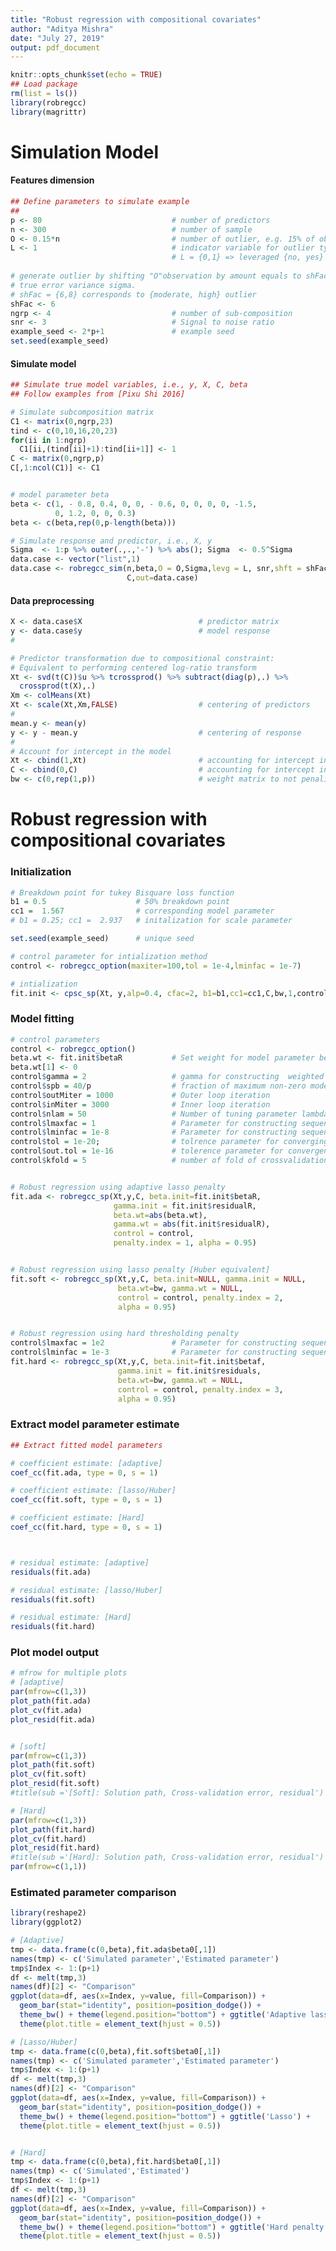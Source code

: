 ```yaml
---
title: "Robust regression with compositional covariates"
author: "Aditya Mishra"
date: "July 27, 2019"
output: pdf_document
---
```


```r
knitr::opts_chunk$set(echo = TRUE)
## Load package
rm(list = ls())
library(robregcc)
library(magrittr)
```



# Simulation Model

#### Features dimension

```r
## Define parameters to simulate example
## 
p <- 80                             # number of predictors  
n <- 300                            # number of sample   
O <- 0.15*n                         # number of outlier, e.g. 15% of observation    
L <- 1                              # indicator variable for outlier type, 
                                    # L = {0,1} => leveraged {no, yes}
                                    
# generate outlier by shifting "O"observation by amount equals to shFac times 
# true error variance sigma.
# shFac = {6,8} corresponds to {moderate, high} outlier 
shFac <- 6                          
ngrp <- 4                           # number of sub-composition
snr <- 3                            # Signal to noise ratio
example_seed <- 2*p+1               # example seed
set.seed(example_seed)    
```

#### Simulate model
```r
## Simulate true model variables, i.e., y, X, C, beta
## Follow examples from [Pixu Shi 2016]

# Simulate subcomposition matrix
C1 <- matrix(0,ngrp,23)
tind <- c(0,10,16,20,23)
for(ii in 1:ngrp)
  C1[ii,(tind[ii]+1):tind[ii+1]] <- 1
C <- matrix(0,ngrp,p)
C[,1:ncol(C1)] <- C1            


# model parameter beta
beta <- c(1, - 0.8, 0.4, 0, 0, - 0.6, 0, 0, 0, 0, -1.5, 
          0, 1.2, 0, 0, 0.3)
beta <- c(beta,rep(0,p-length(beta)))

# Simulate response and predictor, i.e., X, y
Sigma  <- 1:p %>% outer(.,.,'-') %>% abs(); Sigma  <- 0.5^Sigma
data.case <- vector("list",1)
data.case <- robregcc_sim(n,beta,O = O,Sigma,levg = L, snr,shft = shFac,0,
                          C,out=data.case)
```



#### Data preprocessing
```r
X <- data.case$X                          # predictor matrix
y <- data.case$y                          # model response 
#

# Predictor transformation due to compositional constraint:
# Equivalent to performing centered log-ratio transform 
Xt <- svd(t(C))$u %>% tcrossprod() %>% subtract(diag(p),.) %>% 
  crossprod(t(X),.)
Xm <- colMeans(Xt)
Xt <- scale(Xt,Xm,FALSE)                  # centering of predictors 
#
mean.y <- mean(y)
y <- y - mean.y                           # centering of response 
#
# Account for intercept in the model
Xt <- cbind(1,Xt)                         # accounting for intercept in predictor
C <- cbind(0,C)                           # accounting for intercept in constraint
bw <- c(0,rep(1,p))                       # weight matrix to not penalize intercept                
```




# Robust regression with compositional covariates 
### Initialization

```r
# Breakdown point for tukey Bisquare loss function 
b1 = 0.5                    # 50% breakdown point
cc1 =  1.567                # corresponding model parameter
# b1 = 0.25; cc1 =  2.937   # initalization for scale parameter 

set.seed(example_seed)      # unique seed

# control parameter for intialization method
control <- robregcc_option(maxiter=100,tol = 1e-4,lminfac = 1e-7)

# intialization
fit.init <- cpsc_sp(Xt, y,alp=0.4, cfac=2, b1=b1,cc1=cc1,C,bw,1,control)  
```

### Model fitting

```r

# control parameters
control <- robregcc_option()
beta.wt <- fit.init$betaR           # Set weight for model parameter beta
beta.wt[1] <- 0
control$gamma = 2                   # gamma for constructing  weighted penalty
control$spb = 40/p                  # fraction of maximum non-zero model parameter beta
control$outMiter = 1000             # Outer loop iteration
control$inMiter = 3000              # Inner loop iteration
control$nlam = 50                   # Number of tuning parameter lambda to be explored
control$lmaxfac = 1                 # Parameter for constructing sequence of lambda
control$lminfac = 1e-8              # Parameter for constructing sequence of lambda 
control$tol = 1e-20;                # tolrence parameter for converging [inner  loop]
control$out.tol = 1e-16             # tolerence parameter for convergence [outer loop]
control$kfold = 5                   # number of fold of crossvalidation


# Robust regression using adaptive lasso penalty
fit.ada <- robregcc_sp(Xt,y,C, beta.init=fit.init$betaR, 
                       gamma.init = fit.init$residualR,
                       beta.wt=abs(beta.wt), 
                       gamma.wt = abs(fit.init$residualR),
                       control = control, 
                       penalty.index = 1, alpha = 0.95)


# Robust regression using lasso penalty [Huber equivalent]   
fit.soft <- robregcc_sp(Xt,y,C, beta.init=NULL, gamma.init = NULL,
                        beta.wt=bw, gamma.wt = NULL,
                        control = control, penalty.index = 2, 
                        alpha = 0.95)


# Robust regression using hard thresholding penalty
control$lmaxfac = 1e2               # Parameter for constructing sequence of lambda
control$lminfac = 1e-3              # Parameter for constructing sequence of lambda
fit.hard <- robregcc_sp(Xt,y,C, beta.init=fit.init$betaf, 
                        gamma.init = fit.init$residuals,
                        beta.wt=bw, gamma.wt = NULL,
                        control = control, penalty.index = 3, 
                        alpha = 0.95)

```

### Extract model parameter estimate 

```r
## Extract fitted model parameters

# coefficient estimate: [adaptive] 
coef_cc(fit.ada, type = 0, s = 1)

# coefficient estimate: [lasso/Huber] 
coef_cc(fit.soft, type = 0, s = 1)

# coefficient estimate: [Hard] 
coef_cc(fit.hard, type = 0, s = 1)



# residual estimate: [adaptive] 
residuals(fit.ada)

# residual estimate: [lasso/Huber] 
residuals(fit.soft)

# residual estimate: [Hard] 
residuals(fit.hard)
```

### Plot model output

```r
# mfrow for multiple plots
# [adaptive]
par(mfrow=c(1,3))
plot_path(fit.ada)
plot_cv(fit.ada)
plot_resid(fit.ada)


# [soft]
par(mfrow=c(1,3))
plot_path(fit.soft)
plot_cv(fit.soft)
plot_resid(fit.soft)
#title(sub ='[Soft]: Solution path, Cross-validation error, residual')

# [Hard]
par(mfrow=c(1,3))
plot_path(fit.hard)
plot_cv(fit.hard)
plot_resid(fit.hard)
#title(sub ='[Hard]: Solution path, Cross-validation error, residual')
par(mfrow=c(1,1))
```


### Estimated parameter comparison

```r


library(reshape2)
library(ggplot2)

# [Adaptive]
tmp <- data.frame(c(0,beta),fit.ada$beta0[,1])
names(tmp) <- c('Simulated parameter','Estimated parameter')
tmp$Index <- 1:(p+1)
df <- melt(tmp,3)
names(df)[2] <- "Comparison"
ggplot(data=df, aes(x=Index, y=value, fill=Comparison)) +
  geom_bar(stat="identity", position=position_dodge()) + 
  theme_bw() + theme(legend.position="bottom") + ggtitle('Adaptive lasso') +
  theme(plot.title = element_text(hjust = 0.5))

# [Lasso/Huber] 
tmp <- data.frame(c(0,beta),fit.soft$beta0[,1])
names(tmp) <- c('Simulated parameter','Estimated parameter')
tmp$Index <- 1:(p+1)
df <- melt(tmp,3)
names(df)[2] <- "Comparison"
ggplot(data=df, aes(x=Index, y=value, fill=Comparison)) +
  geom_bar(stat="identity", position=position_dodge()) + 
  theme_bw() + theme(legend.position="bottom") + ggtitle('Lasso') +
  theme(plot.title = element_text(hjust = 0.5))


# [Hard] 
tmp <- data.frame(c(0,beta),fit.hard$beta0[,1])
names(tmp) <- c('Simulated','Estimated')
tmp$Index <- 1:(p+1)
df <- melt(tmp,3)
names(df)[2] <- "Comparison"
ggplot(data=df, aes(x=Index, y=value, fill=Comparison)) +
  geom_bar(stat="identity", position=position_dodge()) + 
  theme_bw() + theme(legend.position="bottom") + ggtitle('Hard penalty') +
  theme(plot.title = element_text(hjust = 0.5))



```


